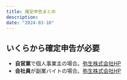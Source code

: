 ```yaml
---
title: 確定申告まとめ
description:  
date: "2024-03-10"
---
```


## いくらから確定申告が必要
- **自営業**で個人事業主の場合。[弥生株式会社HP](https://www.yayoi-kk.co.jp/shinkoku/oyakudachi/jieigyo/#anc-02)
- **会社員**が副業バイトの場合。[弥生株式会社HP](https://www.yayoi-kk.co.jp/shinkoku/oyakudachi/fukugyo/#:~:text=%E5%89%AF%E6%A5%AD%E3%81%A7%E7%A2%BA%E5%AE%9A%E7%94%B3%E5%91%8A%E3%81%8C%E5%BF%85%E8%A6%81%E3%81%8B%E3%81%A9%E3%81%86%E3%81%8B%E3%81%AE%E5%88%A4%E6%96%AD%E5%9F%BA%E6%BA%96,-%E5%89%AF%E6%A5%AD%E3%81%A7%E7%A2%BA%E5%AE%9A&text=%E3%81%AA%E3%81%8A%E3%80%81%E4%BC%9A%E7%A4%BE%E5%93%A1%E3%81%8C%E5%89%AF%E6%A5%AD,%E3%81%8C%E5%BF%85%E8%A6%81%E3%81%AB%E3%81%AA%E3%82%8A%E3%81%BE%E3%81%99%E3%80%82)
